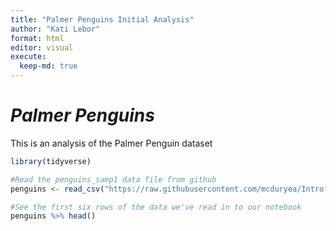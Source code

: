 ```yaml
---
title: "Palmer Penguins Initial Analysis"
author: "Kati Lebor"
format: html
editor: visual
execute:
  keep-md: true
---
```


# *Palmer Penguins*

This is an analysis of the Palmer Penguin dataset

```r
library(tidyverse)

#Read the penguins_samp1 data file from github
penguins <- read_csv("https://raw.githubusercontent.com/mcduryea/Intro-to-Bioinformatics/main/data/penguins_samp1.csv")

#See the first six rows of the data we've read in to our notebook
penguins %>% head()
 
```
